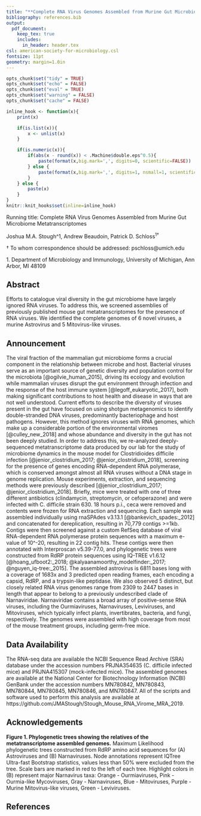 ```yaml
---
title: "**Complete RNA Virus Genomes Assembled from Murine Gut Microbiome Metatranscriptomes**"
bibliography: references.bib
output:
  pdf_document:
    keep_tex: true
    includes:
      in_header: header.tex
csl: american-society-for-microbiology.csl
fontsize: 11pt
geometry: margin=1.0in
---
```



```r
opts_chunk$set("tidy" = TRUE)
opts_chunk$set("echo" = FALSE)
opts_chunk$set("eval" = TRUE)
opts_chunk$set("warning" = FALSE)
opts_chunk$set("cache" = FALSE)

inline_hook <- function(x){
	print(x)

	if(is.list(x)){
		x <- unlist(x)
	}

	if(is.numeric(x)){
		if(abs(x - round(x)) < .Machine$double.eps^0.5){
			paste(format(x,big.mark=',', digits=0, scientific=FALSE))
		} else {
			paste(format(x,big.mark=',', digits=1, nsmall=1, scientific=FALSE))
		}
	} else {
    	paste(x)      
	}
}
knitr::knit_hooks$set(inline=inline_hook)
```



\vspace{35mm}

Running title: Complete RNA Virus Genomes Assembled from Murine Gut Microbiome Metatranscriptomes

\vspace{35mm}


Joshua M.A. Stough^1, Andrew Beaudoin, Patrick D. Schloss^1$\dagger$^

\vspace{40mm}

$\dagger$ To whom correspondence should be addressed: pschloss@umich.edu

1\. Department of Microbiology and Immunology, University of Michigan, Ann Arbor, MI 48109


\newpage
\linenumbers


## Abstract

Efforts to catalogue viral diversity in the gut microbiome have largely ignored RNA viruses. To address this, we screened assemblies of previously published mouse gut metatranscriptomes for the presence of RNA viruses. We identified the complete genomes of 6 novel viruses, a murine Astrovirus and 5 Mitovirus-like viruses.

\newpage

## Announcement

The viral fraction of the mammalian gut microbiome forms a crucial component in the relationship between microbe and host. Bacterial viruses serve as an important source of genetic diversity and population control for the microbiota [@ogilvie_human_2015], driving its ecology and evolution while mammalian viruses disrupt the gut environment through infection and the response of the host immune system [@legoff_eukaryotic_2017], both making significant contributions to host health and disease in ways that are not well understood. Current efforts to describe the diversity of viruses present in the gut have focused on using shotgun metagenomics to identify double-stranded DNA viruses, predominantly bacteriophage and host pathogens. However, this method ignores viruses with RNA genomes, which make up a considerable portion of the environmental viromes [@culley_new_2018] and whose abundance and diversity in the gut has not been deeply studied. In order to address this, we re-analyzed deeply-sequenced metatranscriptome data produced by our lab for the study of microbiome dynamics in the mouse model for Clostridioides difficile infection [@jenior_clostridium_2017; @jenior_clostridium_2018], screening for the presence of genes encoding RNA-dependent RNA polymerase, which is conserved amongst almost all RNA viruses without a DNA stage in genome replication.
Mouse experiments, extraction, and sequencing methods were previously described [@jenior_clostridium_2017; @jenior_clostridium_2018]. Briefly, mice were treated with one of three different antibiotics (clindamycin, streptomycin, or cefoperazone) and were infected with C. difficile strain 630. 18 hours p.i., ceca were removed and contents were frozen for RNA extraction and sequencing. 
Each sample was assembled individually using rnaSPAdes v3.13.1 [@bankevich_spades:_2012] and concatenated for dereplication, resulting in 70,779 contigs >=1kb. Contigs were then screened against a custom RefSeq database of viral RNA-dependent RNA polymerase protein sequences with a maximum e-value of 10^-20, resulting in 22 contig hits. These contigs were then annotated with Interproscan v5.39-77.0, and phylogenetic trees were constructed from RdRP protein sequences using IQ-TREE v1.6.12 [@hoang_ufboot2:_2018; @kalyaanamoorthy_modelfinder:_2017; @nguyen_iq-tree:_2015].
The assembled astrovirus is 6811 bases long with a coverage of 1683x and 3 predicted open reading frames, each encoding a capsid, RdRP, and a trypsin-like peptidase. We also observed 5 distinct, but closely related RNA virus genomes range from 2309 to 2447 bases in length that appear to belong to a previously undescribed clade of Narnaviridae. Narnaviridae contains a broad array of positive-sense RNA viruses, including the Ourmiaviruses, Narnaviruses, Leviviruses, and Mitoviruses, which typically infect plants, invertibrates, bacteria, and fungi, respectively. The genomes were assembled with high coverage from most of the mouse treatment groups, including germ-free mice.

## Data Availability
The RNA-seq data are available the NCBI Sequence Read Archive (SRA) database under the accession numbers PRJNA354635 (C. difficile infected mice) and PRJNA415307 (mock-infected mice). The assembled genomes are available at the National Center for Biotechnology Information (NCBI) GenBank under the accession numbers MN780842, MN780843, MN780844, MN780845, MN780846, and MN780847. All of the scripts and software used to perform this analysis are available at https://github.com/JMAStough/Stough_Mouse_RNA_Virome_MRA_2019.

## Acknowledgements

\newpage

**Figure 1. Phylogenetic trees showing the relatives of the metatranscriptome assembled genomes.** Maximum Likelihood phylogenetic trees constructed from RdRP amino acid sequences for (A) Astroviruses and (B) Narnaviruses. Node annotations represent IQTree Ultra-fast Bootstrap statistics, values less than 50% were excluded from the tree. Scale bars are marked in red to the left of each tree. Highlight colors in (B) represent major Narnavirus taxa: Orange - Ourmiaviruses, Pink - Ourmia-like Mycoviruses, Gray - Narnaviruses, Blue - Mitoviruses, Purple - Murine Mitovirus-like viruses, Green - Leviviruses.

\newpage

## References
